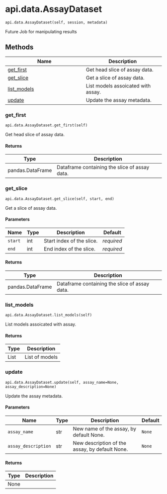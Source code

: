 # api.data.AssayDataset { #openprotein.api.data.AssayDataset }

`api.data.AssayDataset(self, session, metadata)`

Future Job for manipulating results

## Methods

| Name | Description |
| --- | --- |
| [get_first](#openprotein.api.data.AssayDataset.get_first) | Get head slice of assay data. |
| [get_slice](#openprotein.api.data.AssayDataset.get_slice) | Get a slice of assay data. |
| [list_models](#openprotein.api.data.AssayDataset.list_models) | List models assoicated with assay. |
| [update](#openprotein.api.data.AssayDataset.update) | Update the assay metadata. |

### get_first { #openprotein.api.data.AssayDataset.get_first }

`api.data.AssayDataset.get_first(self)`

Get head slice of assay data.

#### Returns

| Type             | Description                                   |
|------------------|-----------------------------------------------|
| pandas.DataFrame | Dataframe containing the slice of assay data. |

### get_slice { #openprotein.api.data.AssayDataset.get_slice }

`api.data.AssayDataset.get_slice(self, start, end)`

Get a slice of assay data.

#### Parameters

| Name    | Type   | Description               | Default    |
|---------|--------|---------------------------|------------|
| `start` | int    | Start index of the slice. | _required_ |
| `end`   | int    | End index of the slice.   | _required_ |

#### Returns

| Type             | Description                                   |
|------------------|-----------------------------------------------|
| pandas.DataFrame | Dataframe containing the slice of assay data. |

### list_models { #openprotein.api.data.AssayDataset.list_models }

`api.data.AssayDataset.list_models(self)`

List models assoicated with assay.

#### Returns

| Type   | Description    |
|--------|----------------|
| List   | List of models |

### update { #openprotein.api.data.AssayDataset.update }

`api.data.AssayDataset.update(self, assay_name=None, assay_description=None)`

Update the assay metadata.

#### Parameters

| Name                | Type   | Description                                    | Default   |
|---------------------|--------|------------------------------------------------|-----------|
| `assay_name`        | str    | New name of the assay, by default None.        | `None`    |
| `assay_description` | str    | New description of the assay, by default None. | `None`    |

#### Returns

| Type   | Description   |
|--------|---------------|
| None   |               |